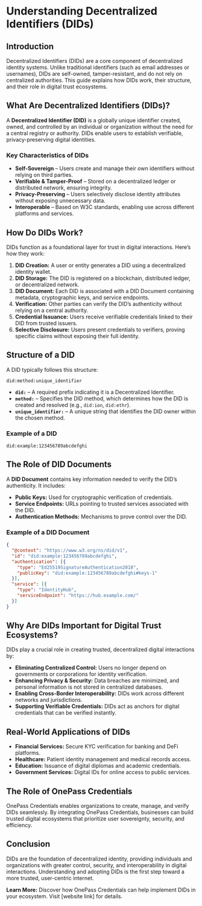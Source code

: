 # Understanding Decentralized Identifiers (DIDs)

## Introduction

Decentralized Identifiers (DIDs) are a core component of decentralized identity systems. Unlike traditional identifiers (such as email addresses or usernames), DIDs are self-owned, tamper-resistant, and do not rely on centralized authorities. This guide explains how DIDs work, their structure, and their role in digital trust ecosystems.

## What Are Decentralized Identifiers (DIDs)?

A **Decentralized Identifier (DID)** is a globally unique identifier created, owned, and controlled by an individual or organization without the need for a central registry or authority. DIDs enable users to establish verifiable, privacy-preserving digital identities.

### Key Characteristics of DIDs

- **Self-Sovereign** – Users create and manage their own identifiers without relying on third parties.
- **Verifiable & Tamper-Proof** – Stored on a decentralized ledger or distributed network, ensuring integrity.
- **Privacy-Preserving** – Users selectively disclose identity attributes without exposing unnecessary data.
- **Interoperable** – Based on W3C standards, enabling use across different platforms and services.

## How Do DIDs Work?

DIDs function as a foundational layer for trust in digital interactions. Here’s how they work:

1. **DID Creation:** A user or entity generates a DID using a decentralized identity wallet.
2. **DID Storage:** The DID is registered on a blockchain, distributed ledger, or decentralized network.
3. **DID Document:** Each DID is associated with a DID Document containing metadata, cryptographic keys, and service endpoints.
4. **Verification:** Other parties can verify the DID’s authenticity without relying on a central authority.
5. **Credential Issuance:** Users receive verifiable credentials linked to their DID from trusted issuers.
6. **Selective Disclosure:** Users present credentials to verifiers, proving specific claims without exposing their full identity.

## Structure of a DID

A DID typically follows this structure:

```
did:method:unique_identifier
```

- **`did:`** – A required prefix indicating it is a Decentralized Identifier.
- **`method:`** – Specifies the DID method, which determines how the DID is created and resolved (e.g., `did:ion`, `did:ethr`).
- **`unique_identifier:`** – A unique string that identifies the DID owner within the chosen method.

### Example of a DID

```
did:example:123456789abcdefghi
```

## The Role of DID Documents

A **DID Document** contains key information needed to verify the DID’s authenticity. It includes:

- **Public Keys:** Used for cryptographic verification of credentials.
- **Service Endpoints:** URLs pointing to trusted services associated with the DID.
- **Authentication Methods:** Mechanisms to prove control over the DID.

### Example of a DID Document

```json
{
  "@context": "https://www.w3.org/ns/did/v1",
  "id": "did:example:123456789abcdefghi",
  "authentication": [{
    "type": "Ed25519SignatureAuthentication2018",
    "publicKey": "did:example:123456789abcdefghi#keys-1"
  }],
  "service": [{
    "type": "IdentityHub",
    "serviceEndpoint": "https://hub.example.com/"
  }]
}
```

## Why Are DIDs Important for Digital Trust Ecosystems?

DIDs play a crucial role in creating trusted, decentralized digital interactions by:

- **Eliminating Centralized Control:** Users no longer depend on governments or corporations for identity verification.
- **Enhancing Privacy & Security:** Data breaches are minimized, and personal information is not stored in centralized databases.
- **Enabling Cross-Border Interoperability:** DIDs work across different networks and jurisdictions.
- **Supporting Verifiable Credentials:** DIDs act as anchors for digital credentials that can be verified instantly.

## Real-World Applications of DIDs

- **Financial Services:** Secure KYC verification for banking and DeFi platforms.
- **Healthcare:** Patient identity management and medical records access.
- **Education:** Issuance of digital diplomas and academic credentials.
- **Government Services:** Digital IDs for online access to public services.

## The Role of OnePass Credentials

OnePass Credentials enables organizations to create, manage, and verify DIDs seamlessly. By integrating OnePass Credentials, businesses can build trusted digital ecosystems that prioritize user sovereignty, security, and efficiency.

## Conclusion

DIDs are the foundation of decentralized identity, providing individuals and organizations with greater control, security, and interoperability in digital interactions. Understanding and adopting DIDs is the first step toward a more trusted, user-centric internet.

**Learn More:** Discover how OnePass Credentials can help implement DIDs in your ecosystem. Visit [website link] for details.
